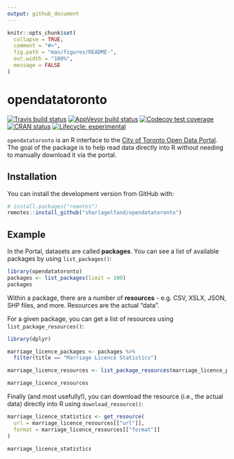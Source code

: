 ```yaml
---
output: github_document
---
```


<!-- README.md is generated from README.Rmd. Please edit that file -->

```r
knitr::opts_chunk$set(
  collapse = TRUE,
  comment = "#>",
  fig.path = "man/figures/README-",
  out.width = "100%",
  message = FALSE
)
```
# opendatatoronto

<!-- badges: start -->
[![Travis build status](https://travis-ci.org/sharlagelfand/opendatatoronto.svg?branch=master)](https://travis-ci.org/sharlagelfand/opendatatoronto)
[![AppVeyor build status](https://ci.appveyor.com/api/projects/status/github/sharlagelfand/opendatatoronto?branch=master&svg=true)](https://ci.appveyor.com/project/sharlagelfand/opendatatoronto)
[![Codecov test coverage](https://codecov.io/gh/sharlagelfand/opendatatoronto/branch/master/graph/badge.svg)](https://codecov.io/gh/sharlagelfand/opendatatoronto?branch=master)
[![CRAN status](https://www.r-pkg.org/badges/version/opendatatoronto)](https://cran.r-project.org/package=opendatatoronto)
[![Lifecycle: experimental](https://img.shields.io/badge/lifecycle-experimental-orange.svg)](https://www.tidyverse.org/lifecycle/#experimental)
<!-- badges: end -->

`opendatatoronto` is an R interface to the [City of Toronto Open Data Portal](https://portal0.cf.opendata.inter.sandbox-toronto.ca/). The goal of the package is to help read data directly into R without needing to manually download it via the portal.

## Installation

You can install the development version from GitHub with:

``` r
# install.packages("remotes")
remotes::install_github("sharlagelfand/opendatatoronto")
```

## Example

In the Portal, datasets are called **packages**. You can see a list of available packages by using `list_packages()`:

```r
library(opendatatoronto)
packages <- list_packages(limit = 100)
packages
```

Within a package, there are a number of **resources** - e.g. CSV, XSLX, JSON, SHP files, and more. Resources are the actual "data".

For a given package, you can get a list of resources using `list_package_resources()`:

```r
library(dplyr)

marriage_licence_packages <- packages %>%
  filter(title == "Marriage Licence Statistics")

marriage_licence_resources <- list_package_resources(marriage_licence_packages[["id"]])

marriage_licence_resources
```

Finally (and most usefully!), you can download the resource (i.e., the actual data) directly into R using `download_resource()`:

```r
marriage_licence_statistics <- get_resource(
  url = marriage_licence_resources[["url"]],
  format = marriage_licence_resources[["format"]]
)

marriage_licence_statistics
```
